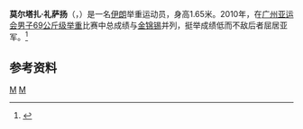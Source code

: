 {{MedalTableTop}}
{{MedalSport | 男子[[举重|举重]]}}
{{MedalCountry | {{IRI}}}}
{{MedalCompetition|[[亚运会|亚运会]]}}
{{MedalSilver|[[2010年亚洲运动会|2010年广州]]|[[2010年亚洲运动会举重比赛_-_男子69公斤级|69公斤级]]}}
{{MedalBottom}}
'''莫尔塔扎·礼萨扬'''（{{lang-fa|مرتضی رضائیان}}，{{bd|1989年|6月14日||}}）是一名[[伊朗|伊朗]]举重运动员，身高1.65米。2010年，在[[广州亚运会|广州亚运会]][[2010年亚洲运动会举重比赛_-_男子69公斤级|男子69公斤级举重]]比赛中总成绩与[[金锦锡|金锦锡]]并列，挺举成绩低而不敌后者屈居亚军。<ref>{{cite web|url=http://www.gz2010.cn/info/CHN_CHN/ZB/ZBB101A_WL@@@@@@@@@@@@@@@CHN_number=224002.html | language=zh-hans | title=莫尔塔扎·礼萨扬 - 简历  |publisher=2010年广州亚运会官方网站 |accessdate=2011-06-27 }}</ref>
==参考资料==
<references />
[[Category:伊朗举重运动员|M]]
[[Category:在世人物|M]]